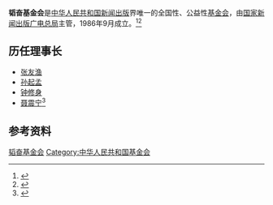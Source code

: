 '''韬奋基金会'''是[[中华人民共和国|中华人民共和国]][[新闻|新闻]][[出版|出版]]界唯一的全国性、公益性[[基金会|基金会]]，由[[国家新闻出版广电总局|国家新闻出版广电总局]]主管，1986年9月成立。<ref>{{Cite book|title=出版物发行知识词典|author=王岩镔, 徐炯主编|publisher=上海辞书出版社|year=2016|isbn=|location=上海|pages=}}</ref><ref>{{Cite web|title=韬奋基金会简介|url=http://www.taofenfoundation.com/tfjjh/index.shtml#jjhjj|accessdate=2020-12-13|work=韬奋基金会}}</ref>

== 历任理事长 ==
* [[張友漁_(法學家)|张友渔]]
* [[孙起孟|孙起孟]]
* [[钟修身|钟修身]]
* [[聂震宁|聂震宁]]<ref>{{Cite web|title=韬奋基金会理事长聂震宁|url=http://www.xinhuanet.com/book/2020-01/15/c_138707196.htm|accessdate=2020-12-13|work=新华网|archive-date=2020-09-22|archive-url=https://web.archive.org/web/20200922011729/http://www.xinhuanet.com/book/2020-01/15/c_138707196.htm|dead-url=no}}</ref>

== 参考资料 ==
{{reflist}}

[[Category:韬奋基金会|]]
[[Category:中华人民共和国基金会|Category:中华人民共和国基金会]]